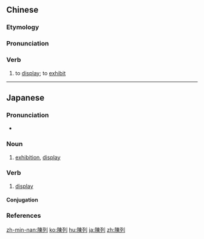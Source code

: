 {{also|陈列}}
==Chinese==
{{zh-forms|s=陈列}}

===Etymology===
{{rfe|lang=zh}}

===Pronunciation===
{{zh-pron
|m=chénliè
|c=can4 lit6
|mn=tīn-lia̍t
|cat=v
}}

===Verb===
{{zh-verb}}

# to [[display]]; to [[exhibit]]

{{zh-cat|Intermediate}}

----

==Japanese==
{{ja-kanjitab|ちん|れつ|yomi=on}}

===Pronunciation===
* {{ja-pron|ちんれつ|y=o|acc=0|acc_ref=NHK}}

===Noun===
{{ja-noun|ちんれつ}}

# [[exhibition]], [[display]]

===Verb===
{{ja-verb-suru|ちんれつ}}

# [[display]]

====Conjugation====
{{ja-suru|ちんれつ}}

===References===
<references/>

[[zh-min-nan:陳列]]
[[ko:陳列]]
[[hu:陳列]]
[[ja:陳列]]
[[zh:陳列]]